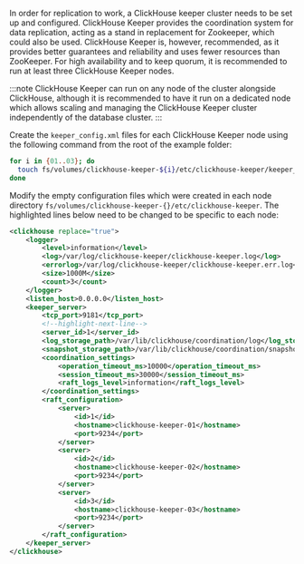 In order for replication to work, a ClickHouse keeper cluster needs to be set up and
configured. ClickHouse Keeper provides the coordination system for data replication,
acting as a stand in replacement for Zookeeper, which could also be used.
ClickHouse Keeper is, however, recommended, as it provides better guarantees and
reliability and uses fewer resources than ZooKeeper. For high availability and to
keep quorum, it is recommended to run at least three ClickHouse Keeper nodes.

:::note
ClickHouse Keeper can run on any node of the cluster alongside ClickHouse, although
it is recommended to have it run on a dedicated node which allows scaling and
managing the ClickHouse Keeper cluster independently of the database cluster.
:::

Create the `keeper_config.xml` files for each ClickHouse Keeper node
using the following command from the root of the example folder:

```bash
for i in {01..03}; do
  touch fs/volumes/clickhouse-keeper-${i}/etc/clickhouse-keeper/keeper_config.xml
done
```

Modify the empty configuration files which were created in each
node directory `fs/volumes/clickhouse-keeper-{}/etc/clickhouse-keeper`. The
highlighted lines below need to be changed to be specific to each node:

```xml title="/config.d/config.xml"
<clickhouse replace="true">
    <logger>
        <level>information</level>
        <log>/var/log/clickhouse-keeper/clickhouse-keeper.log</log>
        <errorlog>/var/log/clickhouse-keeper/clickhouse-keeper.err.log</errorlog>
        <size>1000M</size>
        <count>3</count>
    </logger>
    <listen_host>0.0.0.0</listen_host>
    <keeper_server>
        <tcp_port>9181</tcp_port>
        <!--highlight-next-line-->
        <server_id>1</server_id>
        <log_storage_path>/var/lib/clickhouse/coordination/log</log_storage_path>
        <snapshot_storage_path>/var/lib/clickhouse/coordination/snapshots</snapshot_storage_path>
        <coordination_settings>
            <operation_timeout_ms>10000</operation_timeout_ms>
            <session_timeout_ms>30000</session_timeout_ms>
            <raft_logs_level>information</raft_logs_level>
        </coordination_settings>
        <raft_configuration>
            <server>
                <id>1</id>
                <hostname>clickhouse-keeper-01</hostname>
                <port>9234</port>
            </server>
            <server>
                <id>2</id>
                <hostname>clickhouse-keeper-02</hostname>
                <port>9234</port>
            </server>
            <server>
                <id>3</id>
                <hostname>clickhouse-keeper-03</hostname>
                <port>9234</port>
            </server>
        </raft_configuration>
    </keeper_server>
</clickhouse>
```
